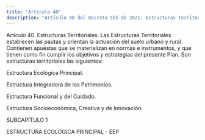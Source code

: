 ```yaml
---
title: "Artículo 40"
description: "Artículo 40 del Decreto 555 de 2021. Estructuras Territoriales."
---
```


Artículo 40. Estructuras Territoriales. Las Estructuras Territoriales establecen las pautas y orientan la actuación del suelo urbano y rural. Contienen apuestas que se materializan en normas e instrumentos, y que tienen como fin cumplir los objetivos y estrategias del presente Plan. Son estructuras territoriales las siguientes:
 
Estructura Ecológica Principal.
 
Estructura Integradora de los Patrimonios.
 
Estructura Funcional y del Cuidado.
 
Estructura Socioeconómica, Creativa y de Innovación.
 
SUBCAPÍTULO 1
 
ESTRUCTURA ECOLÓGICA PRINCIPAL - EEP